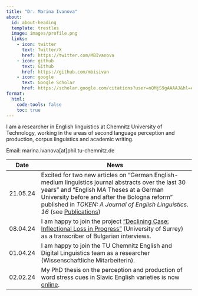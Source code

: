```yaml
---
title: "Dr. Marina Ivanova"
about:
  id: about-heading
  template: trestles
  image: images/profile.png
  links:
    - icon: twitter
      text: Twitter/X
      href: https://twitter.com/MBIvanova
    - icon: github
      text: Github
      href: https://github.com/mbisivan
    - icon: google
      text: Google Scholar
      href: https://scholar.google.com/citations?user=nQMjS9gAAAAJ&hl=en
format:
  html:
    code-tools: false
    toc: true
---
```


:::{#about-heading}

I am a researcher in English linguistics at Chemnitz University of Technology, working in the areas of second language perception and production, corpus linguistics and academic writing. 

Email: marina.ivanova[at]phil.tu-chemnitz.de

| Date     | News                                                                                                                                                                                                                                                       |
|----------|-------------------------------------------------------------------------------------------------------------------------------------------------------------------------------------------------------------------------------------------------------------|
| 21.05.24 | Excited for two new articles on "German English-medium linguistics journal abstracts over the last 30 years" and "English MA Theses at a German University before and after the Bologna reform" published in *TOKEN: A Journal of English Linguistics. 16*  (see <a href="https://mbisivan.github.io/pages/publications.html" target="_blank">Publications</a>)                                                                                                                                    |
| 08.04.24 | I am happy to join the project <a href="https://www.smg.surrey.ac.uk/projects/declining-case-inflectional-loss-in-progress/" target="_blank">"Declining Case: Inflectional Loss in Progress"</a> (University of Surrey) as a transcriber of Bulgarian interviews.                            |
| 01.04.24 | I am happy to join the TU Chemnitz English and Digital Linguistics team as a researcher (Wissenschaftliche Mitarbeiterin).                                                                                                                                    |
| 02.02.24 | My PhD thesis on the perception and production of word stress cues in Slavic English varieties is now <a href="https://nbn-resolving.org/urn:nbn:de:bsz:ch1-qucosa2-892831" target="_blank">online</a>.                                                                                 |




:::